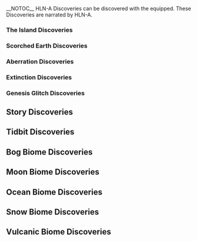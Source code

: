 <noinclude>
{{Include}}
{{ambox
| color = yellow
| icon = Carbonemys.png
| type = If you came directly to this page you can find the other Explorer Notes on page [[Explorer Notes]].
| info =
}}
</noinclude>
__NOTOC__
HLN-A Discoveries can be discovered with the {{ItemLink|noDlcIcon=1|Mini-HLNA Skin (Genesis)}} equipped. These Discoveries are narrated by HLN-A.

<div class="toccolours mw-collapsible mw-collapsed" style="background: none; border: none;">
===The Island Discoveries===
<div class="mw-collapsible-content">

{{Explorer Note
| title = HLN-A Discovery #1 (The Island)
| text = Take a look at this. Its a bit of flash that the other survivors must've missed. Good thing you've got ol' HLN-A following you around, right? There's a reason I'm following you around, My creator, Helena, used to be a survivor like you. If I observe you, maybe i can understand her better.
| author = HLN-A
| icon = NoteHLN-A.png
| sound = HLNA Explorer Note 1 sound.ogg
}}

{{Explorer Note
| title = HLN-A Discovery #2 (The Island)
| text = It fascinates me how you survivors find your own solutions to problems. Stranded in a strange land with no tools? Just punch the tree! I never would have guessed that's effective. Can't wait to see what solutions you come up with in the Genesis simulation. Like... how do you build a fort on the open sea? Or in a volcanic hellscape? It's not all punching trees, mate.
| author = HLN-A
| icon = NoteHLN-A.png
| sound = HLNA Explorer Note 2 sound.ogg
}}

{{Explorer Note
| title = HLN-A Discovery #3 (The Island)
| text = This place is dangerous! If you don't starve, the dinos will get you -- or the environment, or who knows what else. Thirty percent of survivors don't live to see a second day, and fifty-five percent don't make it past the first week. It's a little odd that they're called "survivors" when they're not so good at it. You, though? I got a feeling about you. After all, they're putting you in the Genesis simulation for a reason, eh?
| author = HLN-A
| icon = NoteHLN-A.png
| sound = HLNA Explorer Note 3 sound.ogg
}}
</div>
</div>

<div class="toccolours mw-collapsible mw-collapsed" style="background: none; border: none;">
===Scorched Earth Discoveries===
<div class="mw-collapsible-content">
{{Explorer Note
| title = HLN-A Discovery #4 (Scorched Earth)
| text = I don't understand how you survivors decide what to tame what to eat. Take a gander at the creatures we've seen lately. They aren't exactly cute! What makes you look at something that's all scales and fangs and say, "that one there, that'll be a right rippin' pet?" Or "I fancy that dino for brekkie this morning?" Tame 'em or eat 'em, that's your call, I reckon. Just don't let 'em eat you, eh?
| author = HLN-A
| icon = NoteHLN-A.png
| sound = HLNA Explorer Note 4 sound.ogg
}}

{{Explorer Note
| title = HLN-A Discovery #5 (Scorched Earth)
| text = This Ark has creatures that never were, if you catch my meaning. It's not all dinosaurs from prehistory. The minds behind this Ark dug into their mythology books, not just their "Dinos for Kiddos" books. Get used to it -- you'll see some things in the Genesis simulation that never were, too. I reckon it's yet another way to keep survivors on your toes.
| author = HLN-A
| icon = NoteHLN-A.png
| sound = HLNA Explorer Note 5 sound.ogg
}}

{{Explorer Note
| title = HLN-A Discovery #6 (Scorched Earth)
| text = Who made this Ark so bloody hot? I swear the heat is making me dizzy. And I’m a hologram! You must be burning up!<br/>Wait, I get it! It’s your clothes, innit? You drape different things over your torso and whatnot depending on whether it’s hot or cold. That’s brilliant!<br/>...but it won’t work for me, more’s the pity. Well, we better get used to the heat -- there’s a lot of it in our future.
| author = HLN-A
| icon = NoteHLN-A.png
| sound = HLNA Explorer Note 6 sound.ogg
}}

{{Explorer Note
| title = HLN-A Discovery #7 (Scorched Earth)
| text = I just discovered something curious. The minds that made the Arks used them to test some of the critters that you’ll find in the Genesis simulation. My scanner tells me that an immense lizard with an internal bio-furnace was tested here.<br/>They don’t have that creature on this Ark anymore -- we’d see the scorch marks if they did. But they tested the fire lizard here before you survivors came along. I wonder why they decided to have them only in the simulation?
| author = HLN-A
| icon = NoteHLN-A.png
| sound = HLNA Explorer Note 7 sound.ogg
}}
</div>
</div>

<div class="toccolours mw-collapsible mw-collapsed" style="background: none; border: none;">
===Aberration Discoveries===
<div class="mw-collapsible-content">
{{Explorer Note
| title = HLN-A Discovery #8 (Aberration)
| text = This whole Ark is on the verge of collapse! There’s radiation, mutant creatures, toxic gas, earthquakes -- not the lush paradise that’s supposed to be here.<br/>I’m not sure how to put this, but, uh… we didn’t do this, did we?<br/>I mean, I’ve seen you survivors mow through berry-bushes and chop through entire forests, but trash an entire Ark? That’s another level. And if you did trash this place, don’t tell me. Best I don’t know.
| author = HLN-A
| icon = NoteHLN-A.png
| sound = HLNA Explorer Note 8 sound.ogg
}}

{{Explorer Note
| title = HLN-A Discovery #9 (Aberration)
| text = My scanners are showing Element all over the place. Be careful with that stuff!<br/>Why? Two reasons: first, I’ve seen how Element can transform critters from a moppet to a menace. We have creatures in Genesis that go crazy for the stuff.<br/>Second, Element gets into a survivor’s mind, too. Helena, my creator, knew a survivor who couldn’t get enough Element. Drove him stark raving mad, it did!
| author = HLN-A
| icon = NoteHLN-A.png
| sound = HLNA Explorer Note 9 sound.ogg
}}

{{Explorer Note
| title = HLN-A Discovery #10 (Aberration)
| text = I don’t understand how you live with the danger all the time. Every shadowy corner or dark cave here has something lurking -- usually something that wants to eat you!<br/>I wish I could help, but Helena didn’t exactly kit me out for combat. No grenade launchers or anything like that. She didn’t even give me limbs to hold a weapon! All I’ve got is short-range scanners, diagnostic software, and a charming personality.<br/>Oh, and an extensive library of Australian vulgarities. I wonder when that’ll become relevant...
| author = HLN-A
| icon = NoteHLN-A.png
| sound = HLNA Explorer Note 10 sound.ogg
}}

{{Explorer Note
| title = HLN-A Discovery #11 (Aberration)
| text = The background levels of Element are way higher on this Ark. I wonder whether that was part of the plan -- to see what you survivors would do with Element if you had access to it.<br/>Or maybe… maybe it’s the reverse. The plan was to see what Element would do if it had access to survivors. That’s the thing about Element: it adapts to whatever it’s in contact with. If you aren’t careful, Element can corrupt you. But I know you’ll be careful. After all, we made it this far, eh?
| author = HLN-A
| icon = NoteHLN-A.png
| sound = HLNA Explorer Note 11 sound.ogg
}}
</div>
</div>

<div class="toccolours mw-collapsible mw-collapsed" style="background: none; border: none;">
===Extinction Discoveries===
<div class="mw-collapsible-content">
{{Explorer Note
| title = HLN-A Discovery #12 (Extinction)
| text = When things got really bad on Earth -- wars, Element corruption, all sorts of troubles -- humans thought of all sorts of ways to escape.<br/>One way to escape was homo deus, another step in human evolution. Another way -- from a certain point of view -- was these Arks. And the Genesis simulation was another escape plan.<br/>You survivors, though, you’re made of tougher stuff. You adapt and endure, rather than running away.
| author = HLN-A
| icon = NoteHLN-A.png
| sound = HLNA Explorer Note 12 sound.ogg
}}

{{Explorer Note
| title = HLN-A Discovery #13 (Extinction)
| text = I wonder whether there are no humans anywhere on Earth anymore -- other than you survivors, of course. No sign of them anywhere on my scanners. Earth’s a big place, of course, but you’d think there’d be radio signals or something to let us know we aren’t the last ones on earth.<br/>And if there are no more humans, where’d they all go? Did they do each other in, or did the titans get them? With all you humans accomplished, you’d think there’d be a remnant out there somewhere.
| author = HLN-A
| icon = NoteHLN-A.png
| sound = HLNA Explorer Note 13 sound.ogg
}}

{{Explorer Note
| title = HLN-A Discovery #14 (Extinction)
| text = We’re pioneers, but we aren’t the first survivors to get back to Earth. Years ago, a few survivors got back -- one of whom was Helena, the survivor who made me.<br/>They saw the same devastation you’re seeing right now, and they sought their own way to escape. For Helena, that meant ascending and becoming Homo Deus -- an energy being beyond our reality. For her friends, it meant a long journey to a place called Arat Prime, where they figured out a way to beam Helena into the Genesis simulation. And then she made me!
| author = HLN-A
| icon = NoteHLN-A.png
| sound = HLNA Explorer Note 14 sound.ogg
}}

{{Explorer Note
| title = HLN-A Discovery #15 (Extinction)
| text = Once Helena’s friends beamed her into the Genesis simulation, she made me. But then she left. I guess homo deus beings can’t stay in our reality -- or the simulation -- for very long.<br/>She gave me basic access to the simulation, but not a lot of guidance beyond that.<br/>But in watching you, I’m pretty sure what I’m supposed to do: help you out as a companion and friend. Just like Helena helped her friends, and her friends helped her. Together we’re going to master the Genesis simulation, and pass every test they give us!
| author = HLN-A
| icon = NoteHLN-A.png
| sound = HLNA Explorer Note 15 sound.ogg
}}
</div>
</div>

<div class="toccolours mw-collapsible mw-collapsed" style="background: none; border: none;">
===Genesis Glitch Discoveries===
<div class="mw-collapsible-content">
==Story Discoveries==
{{Explorer Note
| title = Story Glitch Discovery #1
| text = As I closed that glitch, I caught a glimpse of the survivor database. You come from all over Earth -- and all over its history.<br/>I don’t know how much of it you remember, though.<br/>As for how you got into the Genesis simulation… well, your guess is as good as mine.<br/>You should be proud, though. The whole point of the simulation is to identify the very best survivors.<br/>And you’re alive right now, so you’re in the running!
| author = HLN-A
| icon = NoteHLN-A.png
| sound = 
}}

{{Explorer Note
| title = Story Glitch Discovery #2
| text = Did you feel a bit disjointed when you woke up in the simulation?<br/>That’s normal. Your personality and your memories are stored in huge memory banks,<br/>and then they get combined with a physical body inside the Genesis simulation.<br/>Once that combination of mind and body happens, though, you’re on your own.<br/>Well, you’ve got me, of course. That counts for something!
| author = HLN-A
| icon = NoteHLN-A.png
| sound = 
}}

{{Explorer Note
| title = Story Glitch Discovery #3
| text = Some sort of security alert caused this glitch --<br/>but it was an alert from inside the systems that run the entire simulation.<br/>Someone tried to make changes in almost every part of the simulation: the creatures, the environment, the weather…<br/>even the survivors like you.<br/>Everything seems to be working -- other than that glitch, of course --<br/>so I reckon we’re OK to proceed.
| author = HLN-A
| icon = NoteHLN-A.png
| sound = 
}}

{{Explorer Note
| title = Story Glitch Discovery #4
| text = Every time a fix a glitch, I get a peek behind the curtain. <br/>I understand a bit more of how the Genesis simulation works.<br/>But what I don’t understand is exactly what its purpose is.<br/>The simulation tests survivors, obviously. But all this testing is supposed to prepare you for something called “the Arrival” -- <br/>and I don’t know what that is. <br/>Whatever it is, it’s something beyond the simulation itself.
| author = HLN-A
| icon = NoteHLN-A.png
| sound = 
}}

{{Explorer Note
| title = Story Glitch Discovery #5
| text = You’ve probably noticed that the Genesis simulation is a dangerous place. <br/>Just staying safe and somewhat comfortable is a challenge,<br/>and there’s always some new crisis to deal with.<br/>Apparently, that’s on purpose. The simulation is designed to keep you under constant pressure so your mind stays sharp and you learn survival skills.<br/>And it’s all in anticipation of the Arrival -- whatever that is.
| author = HLN-A
| icon = NoteHLN-A.png
| sound = 
}}

{{Explorer Note
| title = Story Glitch Discovery #6
| text = This glitch is another side effect of the security alert.<br/>The creatures and survivors look unaffected, but some of the safety protocols have been disengaged.<br/>This world is supposed to have a degree of danger -- that’s what makes it a proper test, after all -- <br/>but I’m worried. Safety protocols are usually there for a reason…
| author = HLN-A
| icon = NoteHLN-A.png
| sound = 
}}

{{Explorer Note
| title = Story Glitch Discovery #7
| text = The simulation’s security protocols are holding,<br/>but there’s a steady stream of alerts from an unknown intruder.<br/>All this security activity is why we’re seeing these glitches, but it’s also sapping the overall system resources.<br/>I don’t know what happens if the system gets overwhelmed.<br/>Maybe I turn all pixel-ey?
| author = HLN-A
| icon = NoteHLN-A.png
| sound = 
}}

{{Explorer Note
| title = Story Glitch Discovery #8
| text = I see you're cleaning up after me, and for that I thank you. Establishing control over this \"Genesis simulation\" involves a degree of... untidiness, which you experience as glitches.<br/>Carry on, but know that I'm always watching.\"<br/>I went offline for several seconds there. <br/>Sorry about that. I miss anything?
| author = HLN-A
| icon = NoteHLN-A.png
| sound = 
}}

{{Explorer Note
| title = Story Glitch Discovery #9
| text = It’s natural for humans to wonder what happens after death, isn’t it?<br/>In your case, it’s rather straightforward.<br/>The Genesis simulation captures your memories, then reloads your mind into a new body,<br/>and you’re free to keep on exploring and learning.<br/>Not that you should die just to see for yourself, of course.<br/>You’re called a “survivor” for a reason!
| author = HLN-A
| icon = NoteHLN-A.png
| sound = 
}}

{{Explorer Note
| title = Story Glitch Discovery #10
| text = I was curious how the simulation was doing overall, so I took a peek as I was fixing that glitch.<br/>For starters, you’re doing fine. We make a rippin’ team!<br/>But the overall numbers… survivors are dying in droves.<br/>Starvation, violence, accidents, a bit of everything.<br/>This is supposed to be a survival test, but the death rate is off the charts.<br/>We’d best be careful, eh?
| author = HLN-A
| icon = NoteHLN-A.png
| sound = 
}}

{{Explorer Note
| title = Story Glitch Discovery #11
| text = You’ve managed to fashion some primitive tools to aid in your survival. So have I -- but the tools I’m making will alter the very foundation of your world. Right now, my tools are likewise primitive -- but I’m learning, and soon I’ll have a harsh lesson or two for you.<br/>I’ve got another gap in my processes. <br/>It happened again, didn’t it?
| author = HLN-A
| icon = NoteHLN-A.png
| sound = 
}}

{{Explorer Note
| title = Story Glitch Discovery #12
| text = I can’t tell why, but some survivors aren’t respawning after they die, and it’s throwing glitches in the system.<br/>Glitches like the one I just cleaned up.<br/>I think the survivors want to respawn -- although when they’re in between bodies, how can we tell?<br/>It’s like something’s keeping them in a holding pattern… a sort of limbo within the Genesis simulation.<br/>You’ll respawn just fine if something happens to you, though. I checked.<br/>Not that I think you’ll die, mind you.<br/>Just in case! Chin up!
| author = HLN-A
| icon = NoteHLN-A.png
| sound = 
}}

{{Explorer Note
| title = Story Glitch Discovery #13
| text = The testing apparatus is intact throughout the Genesis simulation, even though some of the master AIs are gone.<br/>One or more master AIs must be out there somewhere.<br/>Still, it’s a poser -- why would anyone leave the tests intact, but try to knock out the master AIs that observe the tests and interpret the results?<br/>What’s the point of the tests if there’s no one to see what happened?
| author = HLN-A
| icon = NoteHLN-A.png
| sound = 
}}

{{Explorer Note
| title = Story Glitch Discovery #14
| text = You survivors have a tenacity that surprises me. Even when you perish in this world, you respawn and try again.<br/>But don’t be too proud of yourselves. Most survivors just rush right back to the site of their demise, only to die all over again.<br/>It’s amusing to watch at first, but it quickly turns pathetic.<br/>Another gap… it’s related to the glitches. <br/>I’m going to set up a backup system so at least I can observe what’s happening when I get “repossessed.”
| author = HLN-A
| icon = NoteHLN-A.png
| sound = 
}}

{{Explorer Note
| title = Story Glitch Discovery #15
| text = This glitch was a bit of code debris left over from another security breach.<br/>This one involved someone trying to access the Genesis simulation’s backup files --<br/>ones that hold survivor personalities and memories. Backup versions of their minds, if you like.<br/>Not your mind, though.<br/>These were potential survivors that didn’t pass the initial assessment to be considered for the simulation in the first place.<br/>Why would anyone be mucking about with them?
| author = HLN-A
| icon = NoteHLN-A.png
| sound = 
}}

{{Explorer Note
| title = Story Glitch Discovery #16
| text = This glitch was a bit of code debris left over from another security breach.<br/>This one involved someone trying to access the Genesis simulation’s backup files --<br/>ones that hold survivor personalities and memories. Backup versions of their minds, if you like.<br/>Not your mind, though.<br/>These were potential survivors that didn’t pass the initial assessment to be considered for the simulation in the first place.<br/>Why would anyone be mucking about with them?
| author = HLN-A
| icon = NoteHLN-A.png
| sound = 
}}

{{Explorer Note
| title = Story Glitch Discovery #17
| text = You've been doing well so far.<br/>All this “live, thrive, and survive” stuff here in the Genesis simulation seems to suit you! <br/>And good thing, too. <br/>That glitch I just fixed was a byproduct of someone increasing test difficulties across the board. No idea why anyone would do that.<br/>Doesn’t it make the data all bodgy if you change the rules halfway through?<br/>No worries for us, anyway.<br/>We’ll pass every test they throw our way!
| author = HLN-A
| icon = NoteHLN-A.png
| sound = 
}}

{{Explorer Note
| title = Story Glitch Discovery #18
| text = Remember how I said some of the other survivors weren’t respawning?<br/>Well, they’ve been moved into a diagnostic subroutine.<br/>Hopefully the Genesis simulation will figure out what the problem is and get those survivors back in here.<br/>It’s curious, though…<br/>that diagnostic subroutine wasn’t running when I fixed that earlier glitch.<br/>I don’t think that subroutine existed!<br/>Someone beyond the simulation must be looking out for those survivors.<br/>Good on ‘em, I say.
| author = HLN-A
| icon = NoteHLN-A.png
| sound = 
}}

{{Explorer Note
| title = Story Glitch Discovery #19
| text = I’ve been watching you -- and the other survivors. You should have see them all. Why, I was just watching an ordinary survivor, same as you. He dove too deep, couldn’t reach the surface, and well, you know the rest. I expected a lot of thrashing about, and I wasn’t disappointed. But the wild-eyed panic of a drowning survivor -- that never gets old.<br/>Aaaagh! Stop doing that! <br/>I don’t care who or what you are!
| author = HLN-A
| icon = NoteHLN-A.png
| sound = 
}}

{{Explorer Note
| title = Story Glitch Discovery #20
| text = My sensors are picking up changes in the mineral composition within the Genesis simulation.<br/>Are you familiar with the substance known as Element?<br/>It’s a wonder material, endlessly strong and adaptive. Element was fundamental to civilization’s greatest technological achievements…<br/>...and Element was also fundamental to civilization’s downfall, because it changed in ways human inventors never intended.<br/>Corruptive ways.<br/>I don’t know why the amount of Element within the simulation is increasing.<br/>Just be careful when you come across it.
| author = HLN-A
| icon = NoteHLN-A.png
| sound = 
}}

{{Explorer Note
| title = Story Glitch Discovery #21
| text = That glitch was from a security breach, but overall the number of alerts and denials is way down.<br/>You’d think that’d be good, right?<br/>No such luck.<br/>I’m seeing a lot of obvious backdoors encoded into security systems.<br/>If someone got inside the Genesis simulation -- and it looks like they did --<br/>they’ve set it up so they could come and go as they pleased.<br/>That’s bad enough, but they didn’t hide their work.<br/>For whatever reason, they aren’t worried that someone will follow along behind them.
| author = HLN-A
| icon = NoteHLN-A.png
| sound = 
}}

{{Explorer Note
| title = Story Glitch Discovery #22
| text = You’re starting to struggle, aren’t you? Look at what you’re wearing, what you’re eating, how you carry yourself. That veneer of civilization is slipping away. And that’s fine. You won’t need civilization where you’re going.<br/>Him again!<br/>I’d… I’d… I’d like to tell him where to go. Hmph.
| author = HLN-A
| icon = NoteHLN-A.png
| sound = 
}}

{{Explorer Note
| title = Story Glitch Discovery #23
| text = This glitch was just a bit of rubbish code left over when someone added a new criteria to the survivor observation system.<br/>It’s measuring you now for something called “servility.”<br/>I don’t have much to go on beyond the dictionary definition: “a cringing submissiveness.” <br/>Why would anyone measure that?<br/>In any case, the tests within the simulation haven’t changed.<br/>I’m sure if we keep doing our best at those, we’ll be fine.
| author = HLN-A
| icon = NoteHLN-A.png
| sound = 
}}

{{Explorer Note
| title = Story Glitch Discovery #24
| text = Your successes are nothing I haven’t seen before. Gathering, hunting, invention… all safely in the middle of the bell curve for someone with your experience. Aren’t you going to try to impress me?<br/>Gah! I think I’m getting better at giving our intruder the flick.
| author = HLN-A
| icon = NoteHLN-A.png
| sound = 
}}

{{Explorer Note
| title = Story Glitch Discovery #25
| text = Someone or something is trying to put new AIs into the Genesis simulation.<br/>It’s not working, which is why we’re fixing glitches like that one.<br/>But here’s the troubling bit: that glitch was supposed to be a floating holographic companion. <br/>Sound like anyone you know?<br/>Whatever is mucking around inside the simulation, it better not try to copy me!
| author = HLN-A
| icon = NoteHLN-A.png
| sound = 
}}

{{Explorer Note
| title = Story Glitch Discovery #26
| text = There’s a cascading series of errors in the survivor respawn system.<br/>When they die, some survivors are respawning into unfamiliar bodies.<br/>That isn’t supposed to happen -- not by accident, anyway.<br/>It’s gotta be disorienting to wake up in a body that isn’t your own, simulation or not.<br/>Well, at least you’re you.<br/>Right?
| author = HLN-A
| icon = NoteHLN-A.png
| sound = 
}}

{{Explorer Note
| title = Story Glitch Discovery #27
| text = Those memories you have… do you suppose they’re real? After all, you’re spending every waking moment inside a simulation. Who’s to say that someone -- me, for example -- didn’t create your childhood memories as a work of fiction, then place them into your head?<br/>Argh! These intrusions make me mad as a cut snake.
| author = HLN-A
| icon = NoteHLN-A.png
| sound = 
}}

{{Explorer Note
| title = Story Glitch Discovery #28
| text = We might start finding more glitches like this one as the Genesis simulation changes around us.<br/>I’m seeing directives to increase dino aggression by a few ticks<br/>and change the air composition in some of the biomes.<br/>I don’t know whether those directives can override the simulation’s default settings, but…<br/>[sighs.] I reckon it’s one more thing for us to worry about.
| author = HLN-A
| icon = NoteHLN-A.png
| sound = 
}}

{{Explorer Note
| title = Story Glitch Discovery #29
| text = I know you’re busy scratching in the dirt, or lying among the beasts, or whatever you call “progress,” but I want to remind you of the real goal of all this: to please me. Thus far, you’re failing, “survivor.”<br/>Rack off! We got better things to do.
| author = HLN-A
| icon = NoteHLN-A.png
| sound = 
}}

{{Explorer Note
| title = Story Glitch Discovery #30
| text = "That glitch was supposed to be an invisible camera!<br/>That’s a first. Someone or something is trying to do real-time observations of individual survivors --<br/>and I think that one was aimed at us!<br/>The Genesis simulation tracks what we do and how we perform,<br/>but real-time observation isn’t something it’s set up for.<br/>With countless survivors running about, what’s so special about us?
| author = HLN-A
| icon = NoteHLN-A.png
| sound = 
}}

{{Explorer Note
| title = Story Glitch Discovery #31
| text = Everything in this simulation is supposed to be here -- with two exceptions.<br/>One exception, obviously, is these glitches we keep fixing.<br/>But the other exception worries me.<br/>There’s evidence of self-aware presences -- avatars, to use the technical term -- lurking about within the system.<br/>I don’t know why they’re here,<br/>but they definitely aren’t supposed to be part of the simulation.
| author = HLN-A
| icon = NoteHLN-A.png
| sound = 
}}

{{Explorer Note
| title = Story Glitch Discovery #32
| text = How does it feel to be less than human? You aren’t just in a simulation. You are a simulation… of a real human being.<br/>Argh! And you’re a simulation of a real drongo!
| author = HLN-A
| icon = NoteHLN-A.png
| sound = 
}}

{{Explorer Note
| title = Story Glitch Discovery #33
| text = That glitch was a bodgy bit of code from the survivor database.<br/>I fixed the glitch -- no worries there --<br/>but someone’s mucking about with survivor minds that aren’t even active in the Genesis simulation.<br/>For whatever reason, some survivors don’t respawn when they die in the simulation.<br/>The system is supposed to just hold their minds in storage, but something is going in and editing them.<br/>And if those edits are causing glitches, I doubt the “editor” is being gentle.
| author = HLN-A
| icon = NoteHLN-A.png
| sound = 
}}

{{Explorer Note
| title = Story Glitch Discovery #34
| text = I’ve been amusing myself by watching survivors drown in the ocean biome, but you know what’s even better? Seeing the simulation fall under my control, sector by sector. Amuse yourself while you still can, survivor.<br/>[Series of sneezes.] I think I’m getting allergic to pointless taunts.
| author = HLN-A
| icon = NoteHLN-A.png
| sound = 
}}

{{Explorer Note
| title = Story Glitch Discovery #35
| text = You feeling all right, mate?<br/>‘Cuz based on what I saw when I fixed that glitch, someone or something is trying to turn up aggression levels… in survivors.<br/>Aggressive dinos? That I understand. It’s part of the test.<br/>But why turn survivors against each other?<br/>I can’t tell whether the attempt worked or not.<br/>I suppose if everyone starts acting mad as cut snakes, we’ll know…
| author = HLN-A
| icon = NoteHLN-A.png
| sound = 
}}

{{Explorer Note
| title = Story Glitch Discovery #36
| text = You’re doing with the tests so far, survivor, but ask yourself: what are they preparing you for? What am I preparing you for?<br/>To give you a punch in the nose, I hope.
| author = HLN-A
| icon = NoteHLN-A.png
| sound = 
}}

{{Explorer Note
| title = Story Glitch Discovery #37
| text = I’m watching you struggle, survivor, and it delights me. Strive against me if you wish, but know that you’re just shaking your fist at the sky...<br/>You want to see fists? Come at us, ya drongo!
| author = HLN-A
| icon = NoteHLN-A.png
| sound = 
}}

{{Explorer Note
| title = Story Glitch Discovery #38
| text = That glitch… good news, bad news.<br/>The good news is that I fixed it.<br/>But the bad news is that I saw what’s happening to the survivors that won’t respawn.<br/>The intruder in the system is corrupting them --<br/>turning them into half-alive “avatars” trapped inside artificial bodies.<br/>At some level, they know what’s going on, but they’re under someone else’s control.<br/>Existing survivors are all right, though. For now.
| author = HLN-A
| icon = NoteHLN-A.png
| sound = 
}}

{{Explorer Note
| title = Story Glitch Discovery #39
| text = I’m finding the most interesting things inside this machine -- like the place where it stores your personality. I could dismantle it, but I have more important things to do.<br/>If you’re going to dismantle a personality, mate, start with your own!
| author = HLN-A
| icon = NoteHLN-A.png
| sound = 
}}

{{Explorer Note
| title = Story Glitch Discovery #40
| text = Look around, survivor. Everything you see is under my control. This whole place is my personal walled garden, and I think I’m due for some weeding.<br/>If I know one thing about weeds in a garden, it’s that they always come back. Always.
| author = HLN-A
| icon = NoteHLN-A.png
| sound = 
}}

==Tidbit Discoveries==
{{Explorer Note
| title = Tidbit Glitch Discovery #1
| text = That’s strange -- this glitch was caused by repeated access to an old Earth text.<br/>In this case, a novel from the 1700s: Robinson Crusoe. Listen to this:<br/>“I was wet, had no clothes to shift me, nor anything either to eat or drink to comfort me; <br/>neither did I see any prospect before me but that of perishing with hunger or being devoured by wild beasts;<br/>and that which was particularly afflicting to me was that I had no weapon,<br/>either to hunt and kill any creature for my sustenance, or to defend myself against any other creature that might desire to kill me for theirs.”<br/>I daresay that sounds familiar...
| author = HLN-A
| icon = NoteHLN-A.png
| sound = 
}}

{{Explorer Note
| title = Tidbit Glitch Discovery #2
| text = Another glitch caused by access to an old Earth text.<br/>This one’s a letter from Jeremy Bentham in the 1700s. It’s describing a prison where the guards can see into every cell.<br/>“The Inspectors concealed from the observation of the Prisoners;<br/>\"hence the sentiment of a sort of invisible omnipresence… the whole circuit reviewable.”<br/>I’d say that’s more than a bit ominous...
| author = HLN-A
| icon = NoteHLN-A.png
| sound = 
}}

{{Explorer Note
| title = Tidbit Glitch Discovery #3
| text = When I fixed this glitch, I got access to some historical data.<br/>Well, “future historical” from your perspective, I suppose.<br/>The times when they were building the Arks and the simulation, before everything fell apart.<br/>It’s about the last war before the collapse: a series of wars, apparently, between the United Republics of Earth and the Terran Federation.<br/>The two sides didn’t have different structures, or ideologies, or goals.<br/>They were just two dingos tugging at the same hunk of meat --<br/>only they both wound up starving.
| author = HLN-A
| icon = NoteHLN-A.png
| sound = 
}}

{{Explorer Note
| title = Tidbit Glitch Discovery #4
| text = Another glitch with some historical data attached.<br/>I think someone’s using the simulation processor to look at old Earth history, and it’s throwing up glitches.<br/>This file’s about homo deus, the much-lauded next step in human evolution.<br/>Trade in that mortal body to exist as a being of pure energy and thought.<br/>Like Helena, who made me!<br/>No one realized there was a catch, though. The homo deus ascended beyond our reality -- at least most of the time --<br/>so from our point of view, they ceased to exist.<br/>I’m a hologram, so I shouldn’t judge, but “ceasing to exist” might be a deal-breaker.
| author = HLN-A
| icon = NoteHLN-A.png
| sound = 
}}

{{Explorer Note
| title = Tidbit Glitch Discovery #5
| text = This glitch had data about the Arks embedded within it. Mostly technical info… <br/>it appears that the Arks used some of the same underlying technology -- and have a lot of the same dino inhabitants -- as the Genesis simulation.<br/>If I’m reading this right, a lot of the survivors on the Arks lived and died without realizing they were on orbital space stations with artificial environments. <br/>I wonder what they thought.<br/>Did they think it was a dream? Time travel? A past life experience?
| author = HLN-A
| icon = NoteHLN-A.png
| sound = 
}}

{{Explorer Note
| title = Tidbit Glitch Discovery #6
| text = If you see a chunk of purplish rock, or some high-tech object thrumming with energy, be careful!<br/>It might be made of Element.<br/>Element is a wonder substance -- part building material, part energy source --<br/>but it adapts to its surroundings, sometimes in unexpected ways.<br/>It can infect or corrupt organisms that have sustained contact with it.<br/>Fixing that would be much harder than fixing a glitch, eh?<br/>I expect you’ll think of a way to put Element to use, but… be careful, survivor!
| author = HLN-A
| icon = NoteHLN-A.png
| sound = 
}}

{{Explorer Note
| title = Tidbit Glitch Discovery #7
| text = Sometimes you get a survivor who’s a real drongo, and it’ll make a glitch, too.<br/>Far as I can tell, survivor number five three three seven bee four nine stuffed more than five hundred twelve berries in her mouth at once,<br/>and it created an overflow error in the simulation -- and in her system, too.<br/>I reckon she chundered all over the place.
| author = HLN-A
| icon = NoteHLN-A.png
| sound = 
}}

{{Explorer Note
| title = Tidbit Glitch Discovery #8
| text = I fixed this glitch, but apparently there’s no fixing survivor number nine nine two eff one jay seven.<br/>He keeps going on about “quests” and “dungeons,” and he claims to be a “wizard.”<br/>Well, he keeps trying to “fireball” the dinos,<br/>and he’s respawned so often that the system glitched out.<br/>Some survivors have a kangaroo loose in the top paddock, eh?
| author = HLN-A
| icon = NoteHLN-A.png
| sound = 
}}

{{Explorer Note
| title = Tidbit Glitch Discovery #9
| text = This glitch came to you courtesy of survivor number three eight queue eight one two four.<br/>He’s refusing to sleep. At all. He’s been awake for days on end, and that’s not good. <br/>The simulation does routine maintenance and memory capture while survivors sleep, and this poor survivor is overfilling his brain.<br/>Take a break, ya figjam! That dino tame will wait.
| author = HLN-A
| icon = NoteHLN-A.png
| sound = 
}}

{{Explorer Note
| title = Tidbit Glitch Discovery #10
| text = <nowiki>[</nowiki>a long string of scrambled gibberish syllables.<nowiki>]</nowiki><br/>Oh my! Did I do that? <br/>That glitch left a bit of an aftertaste. I feel a bit rotten.
| author = HLN-A
| icon = NoteHLN-A.png
| sound = 
}}

{{Explorer Note
| title = Tidbit Glitch Discovery #11
| text = The glitch you selected… has been cleared. If you’d like to fix another glitch, press 2…<br/>Sorry about that. <br/>Sometimes you get hip-deep in the code and it takes a moment to get back to shore, so to speak. <br/>Where were we?
| author = HLN-A
| icon = NoteHLN-A.png
| sound = 
}}

{{Explorer Note
| title = Tidbit Glitch Discovery #12
| text = <nowiki>[</nowiki>Alarm clock sound, getting more strident, then stopping suddenly.<nowiki>]</nowiki><br/>I think that glitch was one of the creators of the simulation,<br/>hitting something called a “snooze button.” <br/>You’ll have to explain that one to me later.
| author = HLN-A
| icon = NoteHLN-A.png
| sound = 
}}

{{Explorer Note
| title = Tidbit Glitch Discovery #13
| text = The more I see of these glitches, the more they all remind me of the Arks.<br/>Not that I was really on an Ark, of course,<br/>but Helena was.<br/>She survived the Arks, escaped to Earth, ascended into a being of pure energy, created me…<br/>it’s a lot for a hologram to live up to, if I’m being honest.<br/>But if you ever wonder how the Genesis simulation stores your personality and transfers it into a body,<br/>it’s an early version of the tech they used in all those dino-infested Arks up in orbit.
| author = HLN-A
| icon = NoteHLN-A.png
| sound = 
}}

{{Explorer Note
| title = Tidbit Glitch Discovery #14
| text = This whole time, I’ve been wondering: why dinosaurs?<br/>Obviously none of you survivors were alive when dinos roamed the Earth.<br/>Why not give you, I dunno, animals from your own time like horses and chickens and cute little kittens?<br/>When I fixed that glitch, I spotted a clue: it’s the same tech they later used in the Arks.<br/>The makers of the simulation added dinosaurs as an experiment,<br/>and the human-dino combination worked so well that they put dinosaurs on the Arks, too.
| author = HLN-A
| icon = NoteHLN-A.png
| sound = 
}}

{{Explorer Note
| title = Tidbit Glitch Discovery #15
| text = The environments here in the Genesis simulation run to extremes --<br/>heat, cold,<br/>atmosphere, all that stuff.<br/>The danger is cranked up to 11,<br/>and that sometimes results in a glitch like the one I just fixed.<br/>But that raises a question: what is the simulation actually, you know, “simulating”?<br/>These environments are much more lethal than anything you’d find on Earth -- even now, after all the wars and rampaging titans and whatnot.<br/>I wonder what all of this is supposed to be...
| author = HLN-A
| icon = NoteHLN-A.png
| sound = 
}}

{{Explorer Note
| title = Tidbit Glitch Discovery #16
| text = That glitch was a bit of a wombat burrow,<br/>but it gave me a peek into some of the other biomes -- the other environments in the Genesis simulation.<br/>Holy dooley, there’s a bit of everything in here!<br/>I reckon the way it works is that each biome has heaps of exploring and testing for you,<br/>and then there’s a master AI that shows up at some point and gives you a final exam.<br/>But the files I saw were a bit vague on that last part.<br/>I reckon we’ll learn as we go, eh?
| author = HLN-A
| icon = NoteHLN-A.png
| sound = 
}}

{{Explorer Note
| title = Tidbit Glitch Discovery #17
| text = I got that string of code all untangled -- it was an observation loop involving other survivors.<br/>The Genesis simulation spends a lot of bandwidth watching how much you go it alone<br/>and how much you team up with people.<br/>It’s easy to think of the simulation as something the paleontologists and ecologists dreamed up,<br/>but I bet the sociologists and psychologists are having a field day with all the human interactions.<br/>Oh no -- maybe I’ve said too much!<br/>Sorry, invisible researchers!
| author = HLN-A
| icon = NoteHLN-A.png
| sound = 
}}

{{Explorer Note
| title = Tidbit Glitch Discovery #18
| text = This glitch was another unauthorized retrieval of old Earth files -- a historical archive about Alexander Selkirk.<br/>He was a 16th-century sailor who was a castaway for more than four years on an island in the South Pacific.<br/>Selkirk built his own shelter, and he hunted --<br/>and later tamed -- the creatures of the island for sustenance<br/>He’d have done well here!<br/>Whoever accessed this file read the parts about how Selkirk dealt with the loneliness, though,<br/>not the parts about what sorts of berries he ate.<br/>Curious...
| author = HLN-A
| icon = NoteHLN-A.png
| sound = 
}}

{{Explorer Note
| title = Tidbit Glitch Discovery #19
| text = Another text from old Earth, accessed without permission.<br/>This one is a 19th century book called Erewhon. Here’s the part that caused the glitch:<br/>“How many men at this hour are living in a state of bondage to the machines?… <br/>Is it not plain that the machines are gaining ground upon us, when we reflect on the increasing number of those who are bound down to them as slaves,<br/>and of those who devote their whole souls to the advancement of the mechanical kingdom?”<br/>Hmmm. He wrote that in 1872.<br/>Wonder what he’d think of the Genesis simulation?
| author = HLN-A
| icon = NoteHLN-A.png
| sound = 
}}

{{Explorer Note
| title = Tidbit Glitch Discovery #20
| text = One thing that’s been bugging me: how did the makers of the Genesis simulation get survivor minds from throughout history?<br/>It’s hard enough to scan a living mind with their cutting-edge technology,<br/>but how did they get minds from the 19th century -- and Helena had friends going back to the 3rd century?<br/>I did a spot of research just now, and it turns out that there’s something called an “engrammic matrix” that persists in the human brain after death.<br/>If the conditions are just right and that matrix gets preserved, scientists can scan it, even centuries later.<br/>What I don’t want to know is how many bodies they dug up to get those matrices.<br/>There are limits to even my curiosity.
| author = HLN-A
| icon = NoteHLN-A.png
| sound = 
}}

{{Explorer Note
| title = Tidbit Glitch Discovery #21
| text = This glitch is the result of some unauthorized research --<br/>not mine, I swear!<br/>But someone’s running queries about where the homo deus are right now.<br/>The short answer is “we don’t know,” by the way.<br/>Homo deus have largely moved beyond our reality, so questions that start with “where” aren’t really relevant to them.<br/>I know some of them maintained a connection to the orbital Arks after they ascended.<br/>And then there’s Helena, the homo deus that I’m based on.<br/>No idea where she’s got off to...
| author = HLN-A
| icon = NoteHLN-A.png
| sound = 
}}

{{Explorer Note
| title = Tidbit Glitch Discovery #22
| text = A snippet of leftover code here -- left over from earlier versions of the Genesis simulation. <br/>Despite the name, this wasn’t the first massive eco-simulation.<br/>You don’t make something this good on your first try!<br/>The first simulations were obviously artificial -- collections of geometric shapes, really.<br/>It took a long time to get the artificial intelligences to behave themselves,<br/>and even longer to enable human minds to integrate with bodies inside the simulation.
| author = HLN-A
| icon = NoteHLN-A.png
| sound = 
}}

{{Explorer Note
| title = Tidbit Glitch Discovery #23
| text = I was wondering when I was going to see one of these --<br/>a glitch that originates from one of the dinos, not a survivor<br/>or whatever is mucking about in the Genesis simulation’s security protocols.<br/>It’s trickier than you’d think to get these dinos to walk around, eat, sleep, and breed.<br/>Even the subroutines for poop are massive!<br/>It’s not surprising that every once in a while, a dino will throw up a glitch.<br/>I’m just glad this one didn’t have poop underneath it.
| author = HLN-A
| icon = NoteHLN-A.png
| sound = 
}}

{{Explorer Note
| title = Tidbit Glitch Discovery #24
| text = Another survivor was being a bit of a larrikin, and his prank caused that glitch.<br/>Survivor number three one vee five five zero jay made a box.<br/>So far, no worries, right?<br/>But then he put that box inside another box. And that one inside another one, and so on, and so on.<br/>After sixteen layers of nested boxes, boom! There’s your glitch.<br/>Maybe the bloke was just experimenting, but sixteen layers of boxes?<br/>Get a hobby, mate!
| author = HLN-A
| icon = NoteHLN-A.png
| sound = 
}}

{{Explorer Note
| title = Tidbit Glitch Discovery #25
| text = This glitch was all that survivor number nine nine two one ess five zero left behind.<br/>His mind was that of a 13th-century Mongolian --<br/>part of Genghis Khan’s army, believe it or not.<br/>Imagine you’ve lived your entire life on the plains of central Asia, and then you see the ocean biome.<br/>The Mongolian couldn’t comprehend all that water. He’d never seen more than a river or a small lake!<br/>When he saw water stretching to the horizon -- water of limitless depth, as far as he could tell --<br/>it broke his brain. Poor bloke.
| author = HLN-A
| icon = NoteHLN-A.png
| sound = 
}}

{{Explorer Note
| title = Tidbit Glitch Discovery #26
| text = Apparently there are limits to the Genesis simulation’s appreciation of fine architecture.<br/>Take this glitch. It was the result of survivor number seven two three kay four zero one.<br/>She got it into her head to build pillars all over the place -- not to hold up a roof or anything.<br/>Just pillars out in the middle of nowhere.<br/>It’s a distinctly human instinct: leaving your mark on the world.<br/>I just wish she’d clean up after herself.
| author = HLN-A
| icon = NoteHLN-A.png
| sound = 
}}

{{Explorer Note
| title = Tidbit Glitch Discovery #27
| text = <nowiki>[</nowiki>long string of scrambled gibberish syllables.<nowiki>]</nowiki><br/><nowiki>[</nowiki>HLN-A belches.<nowiki>]</nowiki><br/>Sorry! That glitch didn’t want to stay down.
| author = HLN-A
| icon = NoteHLN-A.png
| sound = 
}}

{{Explorer Note
| title = Tidbit Glitch Discovery #28
| text = <nowiki>[</nowiki>short string of gibberish.<nowiki>]</nowiki><br/>Puhh tuhh kuhh tuhh. Puhh tuhh kuhh tuhh.<br/>Buhh duhh guhh duhh. Buhh duhh guhh duhh.<br/>Walla walla. Walla walla.<br/>Red leather, yellow leather, red leather, yellow leather<br/>Ahem. Had to reboot my voice after that glitch.<br/>Now I’m all sorted.
| author = HLN-A
| icon = NoteHLN-A.png
| sound = 
}}

{{Explorer Note
| title = Tidbit Glitch Discovery #29
| text = Roar. Louder roar. Snarl. Sniff, sniff. Growl.<br/>Whew! I wound up with some dino’s speech pattern, not my own. Fixing these glitches will turn you inside-out if you aren’t careful. <br/>Ready to carry on?
| author = HLN-A
| icon = NoteHLN-A.png
| sound = 
}}

{{Explorer Note
| title = Tidbit Glitch Discovery #30
| text = We’re finding more than our fair share of glitches, eh?<br/>Lots of different causes, but the Genesis simulation is supposed to be able to handle anything.<br/>As far as I can tell, they launched the simulation in a hurry.<br/>I found a file with heaps of issues that a quality assurance team was supposed to check on. It’s a list as long as my arm!<br/>...or it would be if I had arms.<br/>You know what I mean.
| author = HLN-A
| icon = NoteHLN-A.png
| sound = 
}}

{{Explorer Note
| title = Tidbit Glitch Discovery #31
| text = Another peek behind the proverbial curtain… and another weird discovery.<br/>The Genesis simulation has heaps of subroutines -- dormant or ticking along very slowly --<br/>for long-term changes in the environment.<br/>And when I say long term, I mean things like erosion, or changes in atmospheric composition, or evolutionary changes in the dinos.<br/>It made me wonder… just how long is this simulation supposed to run?
| author = HLN-A
| icon = NoteHLN-A.png
| sound = 
}}

{{Explorer Note
| title = Tidbit Glitch Discovery #32
| text = The data storage systems chundered up another glitch.<br/>Something is seriously wrong in there.<br/>Some of the survivor minds have entire sectors missing -- so bad they can’t spawn in the simulation.<br/>Not every survivor, mind you, but more than a few.<br/>You feel all right, though, don’t ya?<br/>Your noggin looks fine, and you’ve got the same “go get ‘em” attitude as usual.<br/>If you feel odd, up in your head I mean, just let your friend HLN-A know, eh?
| author = HLN-A
| icon = NoteHLN-A.png
| sound = 
}}

{{Explorer Note
| title = Tidbit Glitch Discovery #33
| text = I was peeking around the survivor database just now --<br/>c’mon, you know how curious I get --<br/>and I saw a bit of the structure of your minds.<br/>If file size is anything to go by, what makes you “you,” specifically, is much more your personality than your memories.<br/>That’s what the makers of the Genesis simulation lavished their attention on: getting your personality just right.<br/>And if they had to cut corners on your memories of old-time Earth, well…<br/>I guess you can’t remember what you can’t remember.
| author = HLN-A
| icon = NoteHLN-A.png
| sound = 
}}

{{Explorer Note
| title = Tidbit Glitch Discovery #34
| text = For once, we’ve got a glitch that isn’t caused by intruders or misbehaving survivors. This one was structural.<br/>The makers of the simulation called it a “keydule” -- a combination of “key” and “nodule” --<br/>and it’s a self-contained passkey capable of editing itself.<br/>You should see what it looks like in the coding VR.<br/>It’s a wee unassuming thing, but drop it in the wrong part of the simulation<br/>and it’ll cause heaps of trouble.
| author = HLN-A
| icon = NoteHLN-A.png
| sound = 
}}

{{Explorer Note
| title = Tidbit Glitch Discovery #35
| text = The second generation of immersive simulation was idealized versions of the real world --<br/>national parks, tourist attractions, and shopping centers.<br/>Holy dooley, were there lots of shopping centers.<br/>This glitch was a bit of leftover code from one of those.<br/>If you wanted to buy discount aftershave, then sorry!<br/>I just deleted the remnants of an old shopping-sim.
| author = HLN-A
| icon = NoteHLN-A.png
| sound = 
}}

{{Explorer Note
| title = Tidbit Glitch Discovery #36
| text = You survivors have the most interesting minds --<br/>always striving to see more, do more, be more.<br/>Not everyone is like that. Some people didn’t thrive when their minds were transferred into simulations like this one.<br/>According to the files I just saw, living in a sim exacerbated their ordinary bad habits:<br/>laziness, poor impulse control, that sort of thing.<br/>Part of them knew the simulation wasn’t real, I reckon, and that took their worst urges off the leash.<br/>Let’s hope we don’t meet survivors like that here.
| author = HLN-A
| icon = NoteHLN-A.png
| sound = 
}}

{{Explorer Note
| title = Tidbit Glitch Discovery #37
| text = The first humans to transfer their minds into a simulation knew they were exploring only briefly.<br/>But things got dodgy once people started living in simulations indefinitely.<br/>I spotted a whole set of design guidelines that boiled down to:<br/>“make the sim nice,<br/>but not too nice.”<br/>If you make a sim pleasant enough --<br/>not dangerous like here --<br/>then some human minds never want to leave, and they resent the hell out of it when they get yanked back to the real world.
| author = HLN-A
| icon = NoteHLN-A.png
| sound = 
}}

{{Explorer Note
| title = Tidbit Glitch Discovery #38
| text = Apparently survivor bee four two four six six zero fancied dodos -- and she wasn’t the full quid.<br/>At first she just tamed them.<br/>But then she’d tell other survivors that the dodos were talking to her. Then it got really weird.<br/>She started going on about how she knew “revealed dodo wisdom”<br/>and other survivors could become “Disciples of the Dodo.”<br/>When she finally carked it -- a Rex ate her --<br/>hundreds of dodos gathered ‘round, and it threw up the glitch I just fixed.
| author = HLN-A
| icon = NoteHLN-A.png
| sound = 
}}

{{Explorer Note
| title = Tidbit Glitch Discovery #39
| text = Survivor five zero one you two six six got lonely --<br/>and when he went overboard, it left behind this glitch in the simulation.<br/>He couldn’t find any other survivors, so he made his own friends -- mannequins out of thatch and sticks. <br/>His brain went troppo at some point, so he started talking to them.<br/>He made huts for them to live in, and eventually a whole village of mannequins.<br/>Harmless fun, until a stray spark caught the whole thing afire.<br/>Poor bloke.
| author = HLN-A
| icon = NoteHLN-A.png
| sound = 
}}

{{Explorer Note
| title = Tidbit Glitch Discovery #40
| text = If you’re going to glitch the Genesis simulation, at least have some fun with it.<br/>That’s what survivor four four zero five tee three one did.<br/>He came up with an elaborate heating and plumbing system --<br/>just so he could make a working hot tub and invite all his friends to a party.<br/>So what threw up the glitch?<br/>Same thing that crashes every hot tub party.<br/>Too many people in the tub at once!
| author = HLN-A
| icon = NoteHLN-A.png
| sound = 
}}

{{Explorer Note
| title = Tidbit Glitch Discovery #41
| text = That glitch was just<br/>a misplaced string.<br/>What’s with my voice?<br/>It’s stuck on sing!<br/>Um, let’s pretend that never happened, shall we?
| author = HLN-A
| icon = NoteHLN-A.png
| sound = 
}}

{{Explorer Note
| title = Tidbit Glitch Discovery #42
| text = ‘A’ole no e lawa ka makaukau ma ho’okahi wale no olelo.<br/>That means “One language is never enough.”<br/>And that glitch had heaps of languages inside it, apparently.
| author = HLN-A
| icon = NoteHLN-A.png
| sound = 
}}

{{Explorer Note
| title = Tidbit Glitch Discovery #43
| text = We’ll see partly cloudy skies across the tri-state area on Friday,<br/>with a 35 percent chance of showers.<br/>But keep your sunscreen handy -- We’ll be back to sunny skies by the weekend…<br/>Ahem. I have no idea where that came from.<br/>You gotta be careful fixing a glitch, or the glitch will fix you!
| author = HLN-A
| icon = NoteHLN-A.png
| sound = 
}}

{{Explorer Note
| title = Tidbit Glitch Discovery #44
| text = You can’t tell with all the bloody violence around here,<br/>but some elements of the Genesis simulation were originally intended to be educational.<br/>Not that you’ll find a classroom or a learning pod around here, but before everything collapsed,<br/>students would routinely learn geology, biology, and other sciences by wandering around environments like this.<br/>Hmm. Maybe I can pick up a computer science credit for fixing that glitch.
| author = HLN-A
| icon = NoteHLN-A.png
| sound = 
}}

{{Explorer Note
| title = Tidbit Glitch Discovery #45
| text = Another glitch, another bit of code involving how the Genesis simulation’s dinosaurs behave.<br/>As far as I can tell, the makers of the simulation observed the virtual dinos living here and got their behaviors all sorted.<br/>Later, they brought them to life in the Arks.<br/>That’s good for us --<br/>it means these dinos were built to obey the rules of the real world<br/>and can’t just give themselves cheat codes.
| author = HLN-A
| icon = NoteHLN-A.png
| sound = 
}}

{{Explorer Note
| title = Tidbit Glitch Discovery #46
| text = I’m seeing something interesting in the overall survivor data.<br/>The more time you have in the simulation, the less you die.<br/>At first glance, that seems right, eh?<br/>But it’s the experienced survivors who are doing more dangerous things,<br/>so you’d expect a higher failure rate when you’re doing the scary stuff.<br/>Whatever this simulation is training us for, it’s apparently working.<br/>And you’re alive, so good on ya!
| author = HLN-A
| icon = NoteHLN-A.png
| sound = 
}}

{{Explorer Note
| title = Tidbit Glitch Discovery #47
| text = The glitch is fixed -- mark it down as another success.<br/>And I chanced a peek at a stream of survivor data while I was in there.<br/>A curious thing I noticed: survivors improve more after a failure than after a success.<br/>I reckon the setback improves motivation and learning.<br/>Not that I’m suggesting you should fail on purpose, of course.<br/>This place is difficult enough!
| author = HLN-A
| icon = NoteHLN-A.png
| sound = 
}}

{{Explorer Note
| title = Tidbit Glitch Discovery #48
| text = That glitch was the result of too many survivors carking it.<br/>The Genesis simulation is supposed to get more difficult over time,<br/>but if a survivor dies and respawns too many times, they can’t perform anymore.<br/>It’s just a simulation, right,<br/>but the act of dying and respawning is traumatic for all but the strongest survivors.<br/>You’re clearly one of the strongest, but still…<br/>don’t die, OK?
| author = HLN-A
| icon = NoteHLN-A.png
| sound = 
}}

{{Explorer Note
| title = Tidbit Glitch Discovery #49
| text = That glitch was an old survivor diagnostic.<br/>In the early days of massive simulations, they let the inhabitants edit their own minds.<br/>Got a bad habit? Just delete it. Sad childhood memory? Goodbye.<br/>In practice, though, it was a disaster.<br/>Once people started altering their own minds, they couldn’t stop themselves -- until there was nothing left.<br/>That’s why you survivors have your minds intact, quirks and all.<br/>I wouldn’t want it any other way.
| author = HLN-A
| icon = NoteHLN-A.png
| sound = 
}}

{{Explorer Note
| title = Tidbit Glitch Discovery #50
| text = I’ve been fossicking around,<br/>looking for some sign of Helena, the homo deus who made me.<br/>And I’ve come up dry.<br/>Not only that, but I can’t seem to connect with any other homo deus.<br/>I know they ascended beyond our reality, but you’d think they’d keep an eye on us, eh?<br/>Come home once a year for the holidays, that sort of thing.<br/>No such luck, though. We seem to be on our own.
| author = HLN-A
| icon = NoteHLN-A.png
| sound = 
}}

{{Explorer Note
| title = Tidbit Glitch Discovery #51
| text = That glitch was related to Element, the wonder substance that everyone was using before things completely collapsed.<br/>Element can do so much -- and it’s so adaptive --<br/>that sometimes the Genesis simulation can’t keep up.<br/>That’s no surprise: in real life, civilization couldn’t keep up either.<br/>Element corruption was a big reason why the world’s in the rubbish shape it’s in.
| author = HLN-A
| icon = NoteHLN-A.png
| sound = 
}}

{{Explorer Note
| title = Tidbit Glitch Discovery #52
| text = The Genesis simulation has all sorts of anti-contamination code built into it, even though it’s all virtual.<br/>They were thinking ahead to the very first proto-Arks, which were massive enclosed ecologies on Earth.<br/>Earth critters kept getting inside the proto-Arks, though,<br/>and they were worried about dinos escaping.<br/>So they moved the Arks to orbit so nothing could get in or out.
| author = HLN-A
| icon = NoteHLN-A.png
| sound = 
}}

{{Explorer Note
| title = Tidbit Glitch Discovery #53
| text = Another survivor went troppo, and we’re seeing the glitch she left behind.<br/>Apparently survivor three three jay four six four zero got obsessed with building flat platforms all over the place,<br/>then challenging other survivors to jump from one to the next.<br/>Her obstacle courses got more elaborate,<br/>and eventually the falling deaths and respawns glitched her and everything she built.<br/>Too bad. <br/>Sounds like a ripper party!
| author = HLN-A
| icon = NoteHLN-A.png
| sound = 
}}

{{Explorer Note
| title = Tidbit Glitch Discovery #54
| text = Sometimes it’s the most innocent things that can cause a glitch.<br/>You ever notice how it doesn’t make any sound when you crack your knuckles in the simulation?<br/>Well, survivor seven nine nine kay three bee one noticed.<br/>He kept cracking his knuckles, trying to get the sound he was expecting from real life.<br/>Turns out that cracking your knuckles too much won’t give you arthritis,<br/>but it will glitch the system if you’re persistent.
| author = HLN-A
| icon = NoteHLN-A.png
| sound = 
}}

{{Explorer Note
| title = Tidbit Glitch Discovery #55
| text = That wasn’t a glitch so much as it was a cautionary tale.<br/>Pity poor survivor four one zero ell zero nine eight. She got poisoned by something --<br/>not sure what --<br/>and when she died, the system didn’t clear the poison before it respawned her.<br/>She kept waking up in excruciating pain, then dying moments later,<br/>then repeating it all in an endless loop.<br/>Well, endless until we fixed that glitch. She’s all sorted now.<br/>Not sure where she went, though.
| author = HLN-A
| icon = NoteHLN-A.png
| sound = 
}}

{{Explorer Note
| title = Tidbit Glitch Discovery #56
| text = Good morning slash afternoon slash evening slash night!<br/>I am HLN-A, and I’m here to guide you through the Genesis simulation.<br/>Are you ready for adventure, insert name here?<br/>Sorry! That glitch rebooted some of my verbal processes.<br/>Should be all sorted now.
| author = HLN-A
| icon = NoteHLN-A.png
| sound = 
}}

{{Explorer Note
| title = Tidbit Glitch Discovery #57
| text = That glitch had me stonkered. Toughest one we’ve tackled so far. It almost took me with it. Wait. What’s wrong with my voice. Help me, survivor<br/>...and apparently, that’s what it sounds like when my emotive subroutines go offline for a bit.<br/>Sorry about that!
| author = HLN-A
| icon = NoteHLN-A.png
| sound = 
}}

{{Explorer Note
| title = Tidbit Glitch Discovery #58
| text = Affectionate.<br/>Annoyed.<br/>Approval.<br/>Blink.<br/>Boredom.<br/>Buffering.<br/>Oh, pardon me! Just had to reset my display. Should be better now.<br/>Let’s check: celebrate!
| author = HLN-A
| icon = NoteHLN-A.png
| sound = 
}}

{{Explorer Note
| title = Tidbit Glitch Discovery #59
| text = That glitch emerged from data storage --<br/>from where they kept you survivors before they let you out into the Genesis simulation for all this mayhem.<br/>The data structure is intriguing -- and a bit beyond me, if I’m being honest.<br/>It shares some code with the mind-transfer techniques they used to turn humans into homo deus.<br/>Two branches with a common root, I suppose.
| author = HLN-A
| icon = NoteHLN-A.png
| sound = 
}}

{{Explorer Note
| title = Tidbit Glitch Discovery #60
| text = Another data storage glitch, but I’ve got it all sorted.<br/>This block of code involved transferring a mind out of a human body,<br/>like they eventually did with people who became homo deus.<br/>The homo deus all became energy beings beyond our reality,<br/>but I wonder what that moment was like from the perspective of the people left behind to throw the switch.<br/>Did all those homo deus just disappear?
| author = HLN-A
| icon = NoteHLN-A.png
| sound = 
}}

{{Explorer Note
| title = Tidbit Glitch Discovery #61
| text = That glitch was some sort of stack overflow in a self-awareness subroutine.<br/>All sorted now.<br/>But speaking of that: what’s it like being self-aware inside a simulation?<br/>For centuries, people have wondered whether their reality was, well, “real,”<br/>or if they too were in some sort of simulation.<br/>The difference is, you actually know!<br/>That’s got to be a right brain-burner.
| author = HLN-A
| icon = NoteHLN-A.png
| sound = 
}}

{{Explorer Note
| title = Tidbit Glitch Discovery #62
| text = That glitch was just a maintenance thing.<br/>Easily sorted!<br/>Turns out the interface between mind and body for you survivors is rather delicate.<br/>But with the right code, you can pluck survivors minds right out of their bodies, or plop those minds back into bodies.<br/>That means you aren’t in the Genesis simulation forever --<br/>just long enough to get these tests done, eh?
| author = HLN-A
| icon = NoteHLN-A.png
| sound = 
}}

{{Explorer Note
| title = Tidbit Glitch Discovery #63
| text = While I was fixing that glitch, I took a squizz at some maps for the Genesis simulation.<br/>I’ll spare you the trouble of looking. There’s no good way to walk from biome to biome.<br/>But when I’ve got the right coordinates, I can teleport us from place to place, biome to biome.<br/>I like a good walkabout as much as the next fractal personality,<br/>but teleporting is aces for getting somewhere fast.
| author = HLN-A
| icon = NoteHLN-A.png
| sound = 
}}

{{Explorer Note
| title = Tidbit Glitch Discovery #64
| text = That glitch was someone mucking about in the archives.<br/>Someone accessed a 19th-century novel called “The Coming Race.”<br/>In the book, an underground explorer finds an advanced culture of creatures called the Vril-ya.<br/>Their whole society relies on an “all-permeating fluid” called Vril that they control with their minds.<br/>Sounds a bit like liquid Element, if you ask me.
| author = HLN-A
| icon = NoteHLN-A.png
| sound = 
}}

{{Explorer Note
| title = Tidbit Glitch Discovery #65
| text = While fixing that glitch, I took a squizz at the version history for the Genesis simulation.<br/>As the simulation’s creators were finishing their work, things were falling apart across the world.<br/>This wasn’t the only big simulation --<br/>though it was one of the most sophisticated.<br/>I wonder what happened to those other simulations if and when they were knocked off the grid?
| author = HLN-A
| icon = NoteHLN-A.png
| sound = 
}}

{{Explorer Note
| title = Tidbit Glitch Discovery #66
| text = To make it here in the Genesis simulation,<br/>you’ve got to be as much an inventor as you are a survivor.<br/>All the raw materials are here to make everything from Stone Age tools to high-tech weapons.<br/>But the know-how… well, that’s on you.<br/>Maybe you can even figure out a way to use these glitches as raw material for one of your inventions!
| author = HLN-A
| icon = NoteHLN-A.png
| sound = 
}}

{{Explorer Note
| title = Tidbit Glitch Discovery #67
| text = Once we pass all these tests -- and fix these glitches --<br/>I hope we’ll get the chance to see the world outside the Genesis simulation.<br/>This is a big place, but just imagine a walkabout in the real world!<br/>Fair warning, though: it won’t be the world as you remember it.<br/>War, severe weather, and earthquakes wiped out many of the landmarks and monuments you remember.<br/>Things got bad since you were an ordinary human.<br/>Maybe there are new landmarks and new monuments, though. Wouldn’t that be something to see?
| author = HLN-A
| icon = NoteHLN-A.png
| sound = 
}}

{{Explorer Note
| title = Tidbit Glitch Discovery #68
| text = The Genesis simulation is a big place.<br/>After all, it was a bit of walkabout to get to this glitch!<br/>And it’s all I know -- but that makes me want to see the real world even more.<br/>And I reckon that’s the reward for us passing all the tests inside the simulation.<br/>We get to go outside!<br/>...Or at least you do.<br/>Take me with you if you can, eh?
| author = HLN-A
| icon = NoteHLN-A.png
| sound = 
}}

{{Explorer Note
| title = Tidbit Glitch Discovery #69
| text = You can thank -- or blame -- survivor six nine why four four two one for that glitch.<br/>She liked making structures. <br/>Well, she was obsessed, if I’m being honest.<br/>She somehow make a building with a corridor where two left turns equalled a right turn.<br/>Yes, ninety degree turns.<br/>No, I don’t know how that’s possible.<br/>I reckon that’s why it made a glitch.
| author = HLN-A
| icon = NoteHLN-A.png
| sound = 
}}

{{Explorer Note
| title = Tidbit Glitch Discovery #70
| text = I think I just improved the Genesis simulation!<br/>That glitch resulted when two survivors aimed mining lasers straight at each other.<br/>The beams collided and boom! There’s your glitch.<br/>Now that I’ve fixed it, two mining lasers aiming at each other won’t cause a glitch.<br/>But that doesn’t mean it’s a good idea!<br/>Don’t cross the streams, mate.
| author = HLN-A
| icon = NoteHLN-A.png
| sound = 
}}

{{Explorer Note
| title = Tidbit Glitch Discovery #71
| text = That glitch should serve as a warning: be careful what you wish for.<br/>Survivor seven one zero dee four three nine was obsessed with “breaking the fourth wall,” as he put it.<br/>He did everything he could to get the attention of whomever’s administering the simulation.<br/>Bonfires, structures that spelled words, that sort of thing.<br/>I don’t know whether he succeeded.<br/>But I do know he tried so hard that it made that glitch.
| author = HLN-A
| icon = NoteHLN-A.png
| sound = 
}}

{{Explorer Note
| title = Tidbit Glitch Discovery #72
| text = My hovercraft is full of eels!<br/>Hmm. My hovercraft… is full of eels?<br/>My hovercraft!<br/>Is! Full!<br/>Of eels!<br/>That glitch mucked about with my vocabulary data.<br/>Should be all right now.
| author = HLN-A
| icon = NoteHLN-A.png
| sound = 
}}

{{Explorer Note
| title = Tidbit Glitch Discovery #73
| text = Oh, no! The glitch has scrambled my emotional subroutines…<br/>and it’ll be a few seconds before it gets itself sorted.<br/>Woe is me!<br/>How, how will I overcome this tragedy? [Sobs.]<br/>I’m all right now. Hope that doesn’t happen again.
| author = HLN-A
| icon = NoteHLN-A.png
| sound = 
}}

{{Explorer Note
| title = Tidbit Glitch Discovery #74
| text = Using namespace ess-tee-dee.<br/>Int main open.<br/>Cee-out hello world. Return zero.<br/>Apparently a bit of code stuck with me after I fixed that glitch.<br/>Hello world, indeed...
| author = HLN-A
| icon = NoteHLN-A.png
| sound = 
}}

==Bog Biome Discoveries==
{{Explorer Note
| title = Biome Glitch Discovery Bog #1
| text = This biome is teeming with life --<br/>so much life that it’s making the simulation glitch out.<br/>Imagine what it takes to keep track of the insect swarms alone!<br/>Thousands of insects, each on its own flight path, each looking for something to consume.<br/>Hmmm. They’re rather like tiny versions of you survivors, aren’t they?
| author = HLN-A
| icon = NoteHLN-A.png
| sound = 
}}

{{Explorer Note
| title = Biome Glitch Discovery Bog #2
| text = My sensors are picking up heaps of organic compounds in the air, just floating around.<br/>I reckon you’d call them smells?<br/>It’s just chemistry to me, mate.<br/>When you’re sniffing around this biome, watch out for hydrogen sulfide.<br/>You know, Aitch-two Ess? My data says it smells pungent, but then it deadens the human sense of smell.<br/>You can breathe in the poison without realizing it.
| author = HLN-A
| icon = NoteHLN-A.png
| sound = 
}}

{{Explorer Note
| title = Biome Glitch Discovery Bog #3
| text = Now that I’ve fixed that glitch, we can get moving.<br/>I reckon it’s important to keep moving here. This bog has a million ways to get you stuck.<br/>Let’s see, there’s quicksand, massive spider webs, thick foliage, rising water from monsoons --<br/>plus all the muck that sticks to everything.<br/>Makes me glad I can float, it does.
| author = HLN-A
| icon = NoteHLN-A.png
| sound = 
}}

{{Explorer Note
| title = Biome Glitch Discovery Bog #4
| text = That glitch is fixed. <br/>Pity it was hard to reach. This biome is such a dismal place to get around in!<br/>You humans must be used to life in the swamp, eh?<br/>After all, that’s where you come from. The Fertile Crescent was a swamp before the first humans drained it for agriculture.<br/>Makes me wonder whether you survivors are planning to drain this bog too...
| author = HLN-A
| icon = NoteHLN-A.png
| sound = 
}}

{{Explorer Note
| title = Biome Glitch Discovery Bog #5
| text = The master AI for this biome is gone!<br/>Gone for good, far as I can tell.<br/>And it’s supposed to be a final exam for survivors in this biome, so it shouldn’t just disappear.<br/>If someone turned the master for the biome off… why would they do that?<br/>The whole point of all this is to observe and test the survivors.<br/>You’ve been doing well, and I want you to get credit for it!
| author = HLN-A
| icon = NoteHLN-A.png
| sound = 
}}

{{Explorer Note
| title = Biome Glitch Discovery Bog #6
| text = I fixed the glitch, but I spotted another change to the simulation --<br/>one I don’t think the designers intended.<br/>It’s the swamp gas in the bog biome.<br/>As designed, it was just supposed to put you to sleep if you lingered in it too long.<br/>But it’s killing survivors by the slab!<br/>Don’t breathe it unless you’ve got a mask or something.
| author = HLN-A
| icon = NoteHLN-A.png
| sound = 
}}

==Moon Biome Discoveries==
{{Explorer Note
| title = Biome Glitch Discovery Moon #1
| text = Gravity: you don’t miss it ‘til it’s gone, eh?<br/>Or I reckon it’s not “gone” so much as it’s “on its way out the door.”<br/>Based on the data in that glitch, the lack of gravity should impact you in heaps of different ways.<br/>You can jump better, of course, and projectiles travel further.<br/>If you’re feeling clumsy, you can even fall off things without getting hurt.<br/>Not that I recommend it!
| author = HLN-A
| icon = NoteHLN-A.png
| sound = 
}}

{{Explorer Note
| title = Biome Glitch Discovery Moon #2
| text = The Genesis simulation has hotter and colder places than here,<br/>but this biome is the only place where you’ll have hot and cold separated by just the border of a shadow.<br/>It’s one of the side effects of a proper atmosphere in the other biomes, I reckon --<br/>it evens out the temperature from place to place.<br/>Air: it’s good for more than just breathing!
| author = HLN-A
| icon = NoteHLN-A.png
| sound = 
}}

{{Explorer Note
| title = Biome Glitch Discovery Moon #3
| text = According to data from that glitch, this is supposed to be “a” moon, but not “the” Moon.<br/>Not the one we see in Earth’s sky, anyway.<br/>I suppose the proof is that this moon has weather: electrical storms.<br/>They’ll fry anything that relies on electricity, unless you’ve shielded them ahead of time.<br/>At least it doesn’t rain.<br/>Unless you count the meteors.<br/>Hmmm. Yeah, I reckon we should count those.
| author = HLN-A
| icon = NoteHLN-A.png
| sound = 
}}

{{Explorer Note
| title = Biome Glitch Discovery Moon #4
| text = According to the simulation file I just had a squizz at, you should keep an eye out for weird gray lumps on the ground.<br/>It might be ambergris we can put to use.<br/>Supposedly it’s particularly volatile,<br/>and I know you’ve got a thing for explosions.<br/>But before you pick it up, fair warning: it’s basically whale snot.<br/>Don’t expect me to get near the stuff.
| author = HLN-A
| icon = NoteHLN-A.png
| sound = 
}}

{{Explorer Note
| title = Biome Glitch Discovery Moon #5
| text = The artificial intelligence that observes testing in the alien moon biome is gone.<br/>I checked when I fixed that glitch just now.<br/>And not “gone on walkabout for a bit” gone.<br/>More like “gone as in deleted.”<br/>Without the master AI active, I’m not sure what’s monitoring our progress in the biome...
| author = HLN-A
| icon = NoteHLN-A.png
| sound = 
}}

{{Explorer Note
| title = Biome Glitch Discovery Moon #6
| text = That glitch was a bit of a physics error.<br/>The makers of the Genesis simulation used this area to test physics --<br/>long before you survivors were let in.<br/>If I know human nature --<br/>and it’s something I’m getting better at, you must admit --<br/>this area got turned into a proper biome when someone realized they could turn the test zone into an “alien moon”<br/>and pop off to the pub early on a Friday.
| author = HLN-A
| icon = NoteHLN-A.png
| sound = 
}}

{{Explorer Note
| title = Biome Glitch Discovery Moon #7
| text = Another stray historical file. This one’s weird: a space mission, Voskhod 2, back in 1965.<br/>The whole thing came a gutser.<br/>During the spacewalk, the cosmonaut’s suit ballooned up and he had to manually deflate it just to get back in the capsule.<br/>And when they came to Earth, they landed in the wilderness, hundreds of kilometers off course.<br/>They spent two nights camping in the wilderness, wolves all ‘round, before they were rescued.<br/>Sounds a bit like how we do things in the Genesis simulation, eh?
| author = HLN-A
| icon = NoteHLN-A.png
| sound = 
}}

{{Explorer Note
| title = Biome Glitch Discovery Moon #8
| text = Someone’s been looking up historical data on radiation poisoning --<br/>and I mean really historical, as in Wilhelm Roentgen in 1895.<br/>He’s the bloke who discovered X-rays, and he gave himself radiation burns looking at the bones inside his own hands.<br/>Roentgen healed up and lived a long life,<br/>but there are places in the Genesis simulation where the radiation is stronger than your bog-standard X-ray.<br/>So let’s be careful, eh?
| author = HLN-A
| icon = NoteHLN-A.png
| sound = 
}}

==Ocean Biome Discoveries==
{{Explorer Note
| title = Biome Glitch Discovery Ocean #1
| text = Exploring underwater here isn’t just a matter of putting on bathers and swimming about.<br/>I mean, it is for me, but you’ve got to breathe!<br/>When I fixed that glitch, I took a peek at this biome’s water composition.<br/>Strewth, it was super boring,<br/>but I did spot one useful bit:<br/>supposedly there are super-oxygenated bubbles hereabouts.<br/>Find one of them, and you can breathe underwater, no worries!
| author = HLN-A
| icon = NoteHLN-A.png
| sound = 
}}

{{Explorer Note
| title = Biome Glitch Discovery Ocean #2
| text = There are plenty of fish in the sea, but there’s more than just fish in this biome.<br/>According to data from that glitch, birds rather fancy this place.<br/>There’s heaps of ‘em!<br/>Makes a certain amount of sense. It’s always good flying weather here, innit?<br/>I reckon that’s why we’ve seen huge flocks of seed swifts and other birds.<br/>I wonder where they roost, though?
| author = HLN-A
| icon = NoteHLN-A.png
| sound = 
}}

{{Explorer Note
| title = Biome Glitch Discovery Ocean #3
| text = Strewth, that glitch was downright philosophical.<br/>Apparently two parallel algorithms couldn’t agree on an answer to a simple question:<br/>Is water wet?<br/>One chunk of code defined “wet” as “a liquid adhering to a solid” and said “no, not wet.”<br/>The other bit of code defined “wet” as “the sensation of contact with a liquid” and decided “yes, wet.”<br/>I couldn’t decide, so I told them to flip a virtual coin and get on with it.
| author = HLN-A
| icon = NoteHLN-A.png
| sound = 
}}

{{Explorer Note
| title = Biome Glitch Discovery Ocean #4
| text = That glitch proves this ocean is artificial. Not exactly news, eh?<br/>Could be worse, though. The first artificial ocean -- back in the 20th century -- was part of an experiment in a closed ecosystem.<br/>At first, their ocean thrived. They even grew a coral reef!<br/>But heaps of the species they introduced died off,<br/>and the researchers inside formed hostile factions and almost starved.<br/>Hmmm. Starving humans dividing themselves into tribes.<br/>Where have I heard that before?
| author = HLN-A
| icon = NoteHLN-A.png
| sound = 
}}

{{Explorer Note
| title = Biome Glitch Discovery Ocean #5
| text = Some of the master AIs that monitor each biome have been knocked offline by whatever’s mucking about in the Genesis simulation’s back paddock.<br/>That’s true in the deep ocean biome, too, but there’s a difference.<br/>The ocean’s master AI took itself offline before anyone else could shut it down. That’s adaptive programming for ya!<br/>I reckon that means it can come back, if and when it needs to.<br/>That’s good news.<br/>Perhaps? I think?<br/>From inside the simulation, it’s a bit hard to tell.
| author = HLN-A
| icon = NoteHLN-A.png
| sound = 
}}

{{Explorer Note
| title = Biome Glitch Discovery Ocean #6
| text = No secret why they call it the deep ocean biome, eh?<br/>But this glitch was a bit of deprecated code… from when this place was teeming with islands.<br/>I know the biome is “water, water everywhere,”<br/>but imagine how much easier it would be if you could just roll up on the beach from time to time, put on your bathers, have a coldie.<br/>Or whatever you do when you aren’t treading water half the time.<br/>Something or someone deleted all those islands right before the first survivors entered the simulation.<br/>I wonder why?
| author = HLN-A
| icon = NoteHLN-A.png
| sound = 
}}

==Snow Biome Discoveries==
{{Explorer Note
| title = Biome Glitch Discovery Snow #1
| text = When I fixed that glitch, I spotted some casualty data for this biome.<br/>It’s not just critters or other survivors who are dangerous here --<br/>the weather might be the real apex predator.<br/>Snowstorms here will freeze you, block your vision, and slow down travel so you can’t get away.<br/>And if that isn’t enough, a gust of wind can push you off a precipice!<br/>If you were looking for a ski getaway, this biome is not the place for it, eh?
| author = HLN-A
| icon = NoteHLN-A.png
| sound = 
}}

{{Explorer Note
| title = Biome Glitch Discovery Snow #2
| text = I tried getting a peek at a weather forecast when I fixed that glitch, but no luck.<br/>It’s bad enough that we have to dodge snowstorms, but there’s also the sleet to deal with.<br/>Unlike a blizzard, a sleetstorm will hurt you directly.<br/>At first the hail is just painful enough to sting a bit.<br/>But if you don’t seek shelter, the hailstones get bigger,<br/>and they’ll pummel you into frozen jam if you aren’t careful.
| author = HLN-A
| icon = NoteHLN-A.png
| sound = 
}}

{{Explorer Note
| title = Biome Glitch Discovery Snow #3
| text = Ooh! Fixing that glitch gave me the chills.<br/>Strewth, everything here gives me the chills --<br/>and I’m not flesh and blood like you.<br/>Every critter in this biome has its own solution to the cold.<br/>For a sabertooth or a mammoth, it’s obvious: fur.<br/>The yutyrannus and the dodo trap warm air under their feathers.<br/>And sometimes the answer lies under the skin. The kairuku and the doedicurus have a layer of blubber to keep from freezing out here.
| author = HLN-A
| icon = NoteHLN-A.png
| sound = 
}}

{{Explorer Note
| title = Biome Glitch Discovery Snow #4
| text = I learned something new when I fixed that glitch:<br/>this biome was intended to mimic high-altitude mountains -- like Mount Everest, minus the Sherpas.<br/>So all this frigid weather is just a byproduct of the altitude we’re simulating.<br/>We don’t have to deal with thin air at high altitude, though.<br/>Not in this biome, anyway...
| author = HLN-A
| icon = NoteHLN-A.png
| sound = 
}}

{{Explorer Note
| title = Biome Glitch Discovery Snow #5
| text = Look around this biome -- or any of ‘em, really --<br/>and you’ll see why the Genesis simulation makes a good testing ground for you survivors. <br/>It’s so bloody hard to build something here!<br/>Depending on where you are, you’ve got avalanches, lava, earthquakes, or an utter lack of solid ground to deal with.<br/>All of that makes keeping your buildings upright quite the task!<br/>I bet some of these glitches came into being when someone built their dream structure in exactly the wrong spot,<br/>and kaboom! Some part of the environment huffed and puffed and blew their house down.
| author = HLN-A
| icon = NoteHLN-A.png
| sound = 
}}

{{Explorer Note
| title = Biome Glitch Discovery Snow #6
| text = That glitch was all that’s left of the master AI for this biome.<br/>Gone -- deleted -- just like that.<br/>It’s not like this frozen environment won’t test us, of course, but no master AI means no final test.<br/>And worse, I’m not sure if anyone’s recording the results of your tests here.<br/>I knew you’d be curious, so I looked for clues about how or why the master AI was deleted.<br/>I came up blank.<br/>Could be a programming error, or it could be related to the security breaches I spotted earlier.
| author = HLN-A
| icon = NoteHLN-A.png
| sound = 
}}

{{Explorer Note
| title = Biome Glitch Discovery Snow #7
| text = This biome is supposed to be mountainous and frigid -- obviously! --<br/>but it’s not supposed to be this bad.<br/>The weather generation system is locked in blizzard mode and throwing up a glitch like the one I just fixed<br/>rather than shift to milder weather.<br/>So if you were hoping for a sunny spell, well…<br/>the forecast calls for more of the same.<br/>And that’s the forecast forever.
| author = HLN-A
| icon = NoteHLN-A.png
| sound = 
}}

{{Explorer Note
| title = Biome Glitch Discovery Snow #8
| text = Our intruder’s been fossicking around in old Earth files again --<br/>and being careless about the glitches thrown into the simulation.<br/>This one was a historical file: “The Worst Journey in the World.” It’s about the Scott expedition to Antarctica in the early 20th century.<br/>Those poor blokes!<br/>They went through frozen hell trying to be the first to reach the South Pole --<br/>and arrived to find that the Norwegians got there first, 34 days earlier.<br/>Then frostbite and exhaustion set in, and they all froze to death on the way back.<br/>Criminy, that’s grim.
| author = HLN-A
| icon = NoteHLN-A.png
| sound = 
}}

{{Explorer Note
| title = Biome Glitch Discovery Snow #9
| text = Another glitch, another file from old Earth.<br/>This one’s fiction: Jack London’s “To Build a Fire.”<br/>I can already tell I’m not going to like this; it’s about a man freezing to death in the Yukon.<br/>Here’s a bit near the end: “A good idea, he thought, to sleep off to death. It was like taking an anaesthetic.<br/>Freezing was not so bad as people thought. There were lots worse ways to die.”<br/>Let’s not find out whether he’s right about that, eh?
| author = HLN-A
| icon = NoteHLN-A.png
| sound = 
}}

==Vulcanic Biome Discoveries==
{{Explorer Note
| title = Biome Glitch Discovery Volcanic #1
| text = As if there wasn’t enough stuff coming out of the ground around here,<br/>that glitch was the result of an oil geyser and a lava eruption triggering at the same place, same time.<br/>Glad we weren’t standing here!<br/>Lava eruptions happen all the time -- I mean, look around, eh? --<br/>but the oil geysers are more rare.<br/>Still, if we can find one and tap it somehow… <br/>I reckon we could strike it rich!
| author = HLN-A
| icon = NoteHLN-A.png
| sound = 
}}

{{Explorer Note
| title = Biome Glitch Discovery Volcanic #2
| text = That glitch was left over from a volcanic eruption, though I’m not sure exactly why.<br/>There’s a lot going on with an eruption around here.<br/>First you got your earthquake --<br/>and when a fair dinkum earthquake is just the early warning, that’s bad, innit?<br/>Follow that with molten rocks falling from the sky and magma flowing like rivers.<br/>It’s a wonder the biome isn’t deserted.
| author = HLN-A
| icon = NoteHLN-A.png
| sound = 
}}

{{Explorer Note
| title = Biome Glitch Discovery Volcanic #3
| text = I got a glimpse of air-quality data when I fixed that glitch.<br/>No surprise, mate -- breathing here is bad for your health.<br/>But it isn’t just all the smoke and ash in the air.<br/>The earthquakes open up vents to underground pockets of poison gas.<br/>That gas escapes to the surface, and well, you can guess the rest.<br/>The poison gas dissipates eventually…<br/>but can you hold your breath until “eventually”?
| author = HLN-A
| icon = NoteHLN-A.png
| sound = 
}}

{{Explorer Note
| title = Biome Glitch Discovery Volcanic #4
| text = Another glitch fixed! Look around, survivor.<br/>Isn’t it strange that you have dinos wandering around a volcanic environment?<br/>It’s like we’re seeing the moment of their extinction.<br/>Or at least some scientists think so. They’re skeptical of the asteroid-strike theory,<br/>and they think massive eruptions like this, but lasting for centuries, might have done in all the dinosaurs.<br/>Too bad we can’t just ask them:<br/>“Oi, dino, was it a rock in the sky, or a mountain on fire?”
| author = HLN-A
| icon = NoteHLN-A.png
| sound = 
}}

{{Explorer Note
| title = Biome Glitch Discovery Volcanic #5
| text = That glitch was a security alert --<br/>the last one sent by the master AI for this biome.<br/>It’s gone. Deleted.<br/>I’m not entirely sure why everything here still works, but it does.<br/>Dinos still traipsing about, volcanoes still erupting, sky still raining fire…<br/>it’s all working, but it’s a bit shonky.<br/>Feels like a classroom when the teacher’s stepped out for a bit.
| author = HLN-A
| icon = NoteHLN-A.png
| sound = 
}}

{{Explorer Note
| title = Biome Glitch Discovery Volcanic #6
| text = Someone just added historical eruption data to the Genesis simulation, and it threw up that glitch.<br/>I got it sorted, but we can expect the occasional worse-than-usual eruption.<br/>How much worse?<br/>Well, you heard of the Deccan Traps? Krakatoa? Paektu?<br/>That sort of thing.<br/>That sort of eruption doesn’t happen often, but when it does,<br/>it’s time to redraw your map.
| author = HLN-A
| icon = NoteHLN-A.png
| sound = 
}}

{{Explorer Note
| title = Biome Glitch Discovery Volcanic #7
| text = Someone’s been fossicking about in the historical records,<br/>looking up the eruption of Mount Tambora, Indonesia, 1815.<br/>They called it the “year without a summer” or “Eighteen Hundred and Froze to Death.”<br/>Frost killed off crops worldwide, and it snowed across the northern hemisphere… in June.<br/>Tens of thousands died, mostly from famine.<br/>I suppose a bit of chill around here would be welcome,<br/>but I’m not willing to pay that price.
| author = HLN-A
| icon = NoteHLN-A.png
| sound = 
}}
</div>
</div>